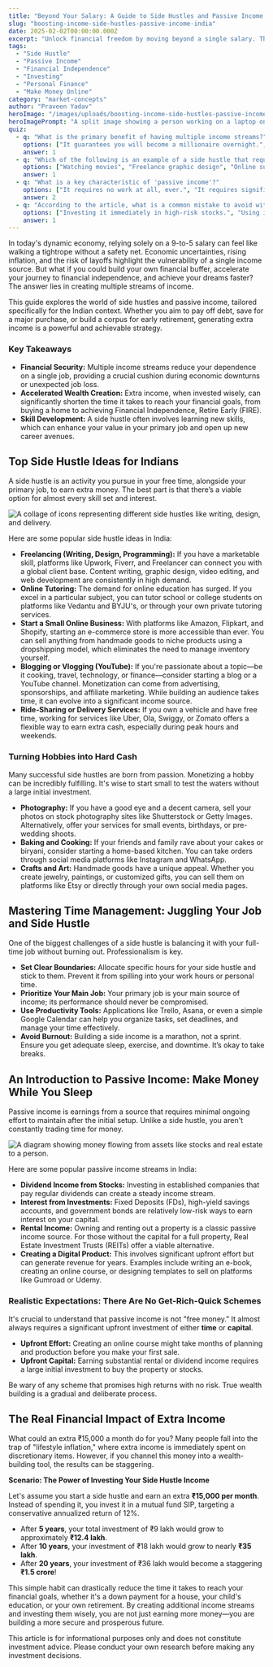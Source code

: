 ```yaml
---
title: "Beyond Your Salary: A Guide to Side Hustles and Passive Income in India"
slug: "boosting-income-side-hustles-passive-income-india"
date: 2025-02-02T00:00:00.000Z
excerpt: "Unlock financial freedom by moving beyond a single salary. This guide explores practical side hustles and passive income streams tailored for the Indian context, helping you achieve your financial goals faster."
tags:
  - "Side Hustle"
  - "Passive Income"
  - "Financial Independence"
  - "Investing"
  - "Personal Finance"
  - "Make Money Online"
category: "market-concepts"
author: "Praveen Yadav"
heroImage: "/images/uploads/boosting-income-side-hustles-passive-income-india/hero-image.jpg"
heroImagePrompt: "A split image showing a person working on a laptop on one side and a growing money plant on the other, symbolizing the blend of active side hustles and passive income growth."
quiz:
  - q: "What is the primary benefit of having multiple income streams?"
    options: ["It guarantees you will become a millionaire overnight.", "It provides financial security and reduces dependency on a single salary.", "It means you don't have to work your main job anymore."]
    answer: 1
  - q: "Which of the following is an example of a side hustle that requires a specific skill?"
    options: ["Watching movies", "Freelance graphic design", "Online surveys"]
    answer: 1
  - q: "What is a key characteristic of 'passive income'?"
    options: ["It requires no work at all, ever.", "It requires significant ongoing daily effort.", "It often requires an upfront investment of time or money but little ongoing effort."]
    answer: 2
  - q: "According to the article, what is a common mistake to avoid with extra income from a side hustle?"
    options: ["Investing it immediately in high-risk stocks.", "Using it entirely for lifestyle inflation.", "Saving it in a low-interest bank account."]
    answer: 1
---
```


In today's dynamic economy, relying solely on a 9-to-5 salary can feel like walking a tightrope without a safety net. Economic uncertainties, rising inflation, and the risk of layoffs highlight the vulnerability of a single income source. But what if you could build your own financial buffer, accelerate your journey to financial independence, and achieve your dreams faster? The answer lies in creating multiple streams of income.

This guide explores the world of side hustles and passive income, tailored specifically for the Indian context. Whether you aim to pay off debt, save for a major purchase, or build a corpus for early retirement, generating extra income is a powerful and achievable strategy.

### Key Takeaways
*   **Financial Security:** Multiple income streams reduce your dependence on a single job, providing a crucial cushion during economic downturns or unexpected job loss.
*   **Accelerated Wealth Creation:** Extra income, when invested wisely, can significantly shorten the time it takes to reach your financial goals, from buying a home to achieving Financial Independence, Retire Early (FIRE).
*   **Skill Development:** A side hustle often involves learning new skills, which can enhance your value in your primary job and open up new career avenues.

## Top Side Hustle Ideas for Indians

A side hustle is an activity you pursue in your free time, alongside your primary job, to earn extra money. The best part is that there’s a viable option for almost every skill set and interest.

![A collage of icons representing different side hustles like writing, design, and delivery.](/images/uploads/boosting-income-side-hustles-passive-income-india/side-hustle-ideas.png)

Here are some popular side hustle ideas in India:

*   **Freelancing (Writing, Design, Programming):** If you have a marketable skill, platforms like Upwork, Fiverr, and Freelancer can connect you with a global client base. Content writing, graphic design, video editing, and web development are consistently in high demand.
*   **Online Tutoring:** The demand for online education has surged. If you excel in a particular subject, you can tutor school or college students on platforms like Vedantu and BYJU's, or through your own private tutoring services.
*   **Start a Small Online Business:** With platforms like Amazon, Flipkart, and Shopify, starting an e-commerce store is more accessible than ever. You can sell anything from handmade goods to niche products using a dropshipping model, which eliminates the need to manage inventory yourself.
*   **Blogging or Vlogging (YouTube):** If you're passionate about a topic—be it cooking, travel, technology, or finance—consider starting a blog or a YouTube channel. Monetization can come from advertising, sponsorships, and affiliate marketing. While building an audience takes time, it can evolve into a significant income source.
*   **Ride-Sharing or Delivery Services:** If you own a vehicle and have free time, working for services like Uber, Ola, Swiggy, or Zomato offers a flexible way to earn extra cash, especially during peak hours and weekends.

### Turning Hobbies into Hard Cash

Many successful side hustles are born from passion. Monetizing a hobby can be incredibly fulfilling. It's wise to start small to test the waters without a large initial investment.

*   **Photography:** If you have a good eye and a decent camera, sell your photos on stock photography sites like Shutterstock or Getty Images. Alternatively, offer your services for small events, birthdays, or pre-wedding shoots.
*   **Baking and Cooking:** If your friends and family rave about your cakes or biryani, consider starting a home-based kitchen. You can take orders through social media platforms like Instagram and WhatsApp.
*   **Crafts and Art:** Handmade goods have a unique appeal. Whether you create jewelry, paintings, or customized gifts, you can sell them on platforms like Etsy or directly through your own social media pages.

## Mastering Time Management: Juggling Your Job and Side Hustle

One of the biggest challenges of a side hustle is balancing it with your full-time job without burning out. Professionalism is key.

*   **Set Clear Boundaries:** Allocate specific hours for your side hustle and stick to them. Prevent it from spilling into your work hours or personal time.
*   **Prioritize Your Main Job:** Your primary job is your main source of income; its performance should never be compromised.
*   **Use Productivity Tools:** Applications like Trello, Asana, or even a simple Google Calendar can help you organize tasks, set deadlines, and manage your time effectively.
*   **Avoid Burnout:** Building a side income is a marathon, not a sprint. Ensure you get adequate sleep, exercise, and downtime. It’s okay to take breaks.

## An Introduction to Passive Income: Make Money While You Sleep

Passive income is earnings from a source that requires minimal ongoing effort to maintain after the initial setup. Unlike a side hustle, you aren't constantly trading time for money.

![A diagram showing money flowing from assets like stocks and real estate to a person.](/images/uploads/boosting-income-side-hustles-passive-income-india/passive-income-streams.png)

Here are some popular passive income streams in India:

*   **Dividend Income from Stocks:** Investing in established companies that pay regular dividends can create a steady income stream.
*   **Interest from Investments:** Fixed Deposits (FDs), high-yield savings accounts, and government bonds are relatively low-risk ways to earn interest on your capital.
*   **Rental Income:** Owning and renting out a property is a classic passive income source. For those without the capital for a full property, Real Estate Investment Trusts (REITs) offer a viable alternative.
*   **Creating a Digital Product:** This involves significant upfront effort but can generate revenue for years. Examples include writing an e-book, creating an online course, or designing templates to sell on platforms like Gumroad or Udemy.

### Realistic Expectations: There Are No Get-Rich-Quick Schemes

It's crucial to understand that passive income is not "free money." It almost always requires a significant upfront investment of either **time** or **capital**.

*   **Upfront Effort:** Creating an online course might take months of planning and production before you make your first sale.
*   **Upfront Capital:** Earning substantial rental or dividend income requires a large initial investment to buy the property or stocks.

Be wary of any scheme that promises high returns with no risk. True wealth building is a gradual and deliberate process.

## The Real Financial Impact of Extra Income

What could an extra ₹15,000 a month do for you? Many people fall into the trap of "lifestyle inflation," where extra income is immediately spent on discretionary items. However, if you channel this money into a wealth-building tool, the results can be staggering.

**Scenario: The Power of Investing Your Side Hustle Income**

Let's assume you start a side hustle and earn an extra **₹15,000 per month**. Instead of spending it, you invest it in a mutual fund SIP, targeting a conservative annualized return of 12%.

*   After **5 years**, your total investment of ₹9 lakh would grow to approximately **₹12.4 lakh**.
*   After **10 years**, your investment of ₹18 lakh would grow to nearly **₹35 lakh**.
*   After **20 years**, your investment of ₹36 lakh would become a staggering **₹1.5 crore**!

This simple habit can drastically reduce the time it takes to reach your financial goals, whether it's a down payment for a house, your child's education, or your own retirement. By creating additional income streams and investing them wisely, you are not just earning more money—you are building a more secure and prosperous future.

This article is for informational purposes only and does not constitute investment advice. Please conduct your own research before making any investment decisions.
